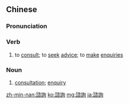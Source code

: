 {{also|咨询|咨詢}}
==Chinese==
{{zh-forms|s=咨询|t2=咨詢|alt=谘询-nonstandard simplified}}

===Pronunciation===
{{zh-pron
|m=zīxún
|c=zi1 seon1
|h=pfs=chṳ̂-sùn
|mn=qz:chir-sûn/tw,xm,zz:chu-sûn
|w=1tsr xin
|ma=Zh-zixún.ogg
|cat=v,n
}}

===Verb===
{{zh-verb}}

# to [[consult]]; to [[seek]] [[advice]]; to [[make]] [[enquiries]]

===Noun===
{{zh-noun}}

# [[consultation]]; [[enquiry]]
#: {{zh-x|免費 諮詢|free '''consultation'''}}

{{zh-cat|Advanced}}

[[zh-min-nan:諮詢]]
[[ko:諮詢]]
[[mg:諮詢]]
[[ja:諮詢]]